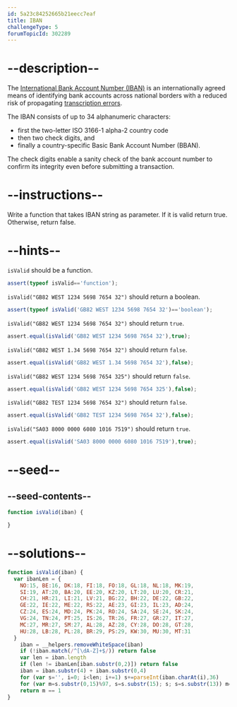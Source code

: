 ```yaml
---
id: 5a23c84252665b21eecc7eaf
title: IBAN
challengeType: 5
forumTopicId: 302289
---
```


# --description--

The [International Bank Account Number (IBAN)](https://en.wikipedia.org/wiki/International_Bank_Account_Number) is an internationally agreed means of identifying bank accounts across national borders with a reduced risk of propagating [transcription errors](https://en.wikipedia.org/wiki/Transcription_error).

The IBAN consists of up to 34 alphanumeric characters:

<ul>
  <li>first the two-letter ISO 3166-1 alpha-2 country code</li>
  <li>then two check digits, and</li>
  <li>finally a country-specific Basic Bank Account Number (BBAN).</li>
</ul>

The check digits enable a sanity check of the bank account number to confirm its integrity even before submitting a transaction.

# --instructions--

Write a function that takes IBAN string as parameter. If it is valid return true. Otherwise, return false.

# --hints--

`isValid` should be a function.

```js
assert(typeof isValid=='function');
```

`isValid("GB82 WEST 1234 5698 7654 32")` should return a boolean.

```js
assert(typeof isValid('GB82 WEST 1234 5698 7654 32')=='boolean');
```

`isValid("GB82 WEST 1234 5698 7654 32")` should return `true`.

```js
assert.equal(isValid('GB82 WEST 1234 5698 7654 32'),true);
```

`isValid("GB82 WEST 1.34 5698 7654 32")` should return `false`.

```js
assert.equal(isValid('GB82 WEST 1.34 5698 7654 32'),false);
```

`isValid("GB82 WEST 1234 5698 7654 325")` should return `false`.

```js
assert.equal(isValid('GB82 WEST 1234 5698 7654 325'),false);
```

`isValid("GB82 TEST 1234 5698 7654 32")` should return `false`.

```js
assert.equal(isValid('GB82 TEST 1234 5698 7654 32'),false);
```

`isValid("SA03 8000 0000 6080 1016 7519")` should return `true`.

```js
assert.equal(isValid('SA03 8000 0000 6080 1016 7519'),true);
```

# --seed--

## --seed-contents--

```js
function isValid(iban) {

}
```

# --solutions--

```js
function isValid(iban) {
  var ibanLen = {
    NO:15, BE:16, DK:18, FI:18, FO:18, GL:18, NL:18, MK:19,
    SI:19, AT:20, BA:20, EE:20, KZ:20, LT:20, LU:20, CR:21,
    CH:21, HR:21, LI:21, LV:21, BG:22, BH:22, DE:22, GB:22,
    GE:22, IE:22, ME:22, RS:22, AE:23, GI:23, IL:23, AD:24,
    CZ:24, ES:24, MD:24, PK:24, RO:24, SA:24, SE:24, SK:24,
    VG:24, TN:24, PT:25, IS:26, TR:26, FR:27, GR:27, IT:27,
    MC:27, MR:27, SM:27, AL:28, AZ:28, CY:28, DO:28, GT:28,
    HU:28, LB:28, PL:28, BR:29, PS:29, KW:30, MU:30, MT:31
  }
    iban = __helpers.removeWhiteSpace(iban)
    if (!iban.match(/^[\dA-Z]+$/)) return false
    var len = iban.length
    if (len != ibanLen[iban.substr(0,2)]) return false
    iban = iban.substr(4) + iban.substr(0,4)
    for (var s='', i=0; i<len; i+=1) s+=parseInt(iban.charAt(i),36)
    for (var m=s.substr(0,15)%97, s=s.substr(15); s; s=s.substr(13)) m=(m+s.substr(0,13))%97
    return m == 1
}
```
